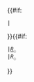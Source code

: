 {{#if:{{{1|}}}
 |{{{1}}}&nbsp;
}}{{#if:{{{link|}}}
 |[[太阳半径|<i>R</i><sub>&#x2609;</sub>]]
 |<i>R</i><sub>&#x2609;</sub>
}}<noinclude>
{{documentation}}
</noinclude>
